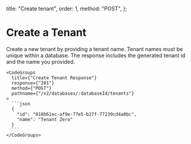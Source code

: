   title: "Create tenant",
  order: 1,
  method: "POST",
};

# Create a Tenant

<div className="grid grid-cols-2 gap-4">
    <div>
    Create a new tenant by providing a tenant name. Tenant names must be unique within a database.
    The response includes the generated tenant id and the name you provided.
    </div>

    <CodeGroups
      title={"Create Tenant Response"}
      response={"201"}
      method={"POST"}
      pathname={"/v2/databases/:databaseId/tenants"}
    >
      ```json
      {
        "id": "018b61ec-af9e-77e5-b27f-77239cd4a0bc",
        "name": "Tenant Zero"
      }
      ```
    </CodeGroups>

  </div>
